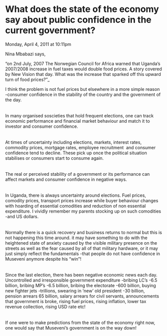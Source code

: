 # What does the state of the economy say about public confidence in the current government?

Monday, April 4, 2011 at 10:11pm


Nina Mbabazi says, 

"on 2nd July, 2007 The Norwegian Council for Africa warned that Uganda's 2007/2008 increase in fuel taxes would double food prices. A story covered by New Vision that day. What was the increase that sparked off this upward turn of food prices?"_

[](https://www.facebook.com/note.php?note_id=10150150814942681)

I think the problem is not fuel prices but elsewhere in a more simple reason -consumer confidence in the stability of the country and the government of the day.  
   
   
In many organised soscieties that hold frequent elections, one can track economic performance and financial market behaviour and match it to investor and consumer confidence.   
   
   
At times of uncertainty including elections, markets, interest rates, commodity prices, mortgage rates, employee recruitment  and consumer confidence tend to decline. These pick up once the political situation stabilises or consumers start to consume again.  
   
   
The real or perceived stability of a government or its performance can affect markets and consumer confidence in negative ways.  
   
   
In Uganda, there is always uncertainty around elections. Fuel prices, comodity prices, transport prices increase while buyer behaviour changes with hoarding of essential comodities and reduction of non essential expenditure. I vividly remember my parents stocking up on such comodities -and US dollars.  
   
   
Normally there is a quick recovery and business returns to normal but this is not happening this time around. it may have something to do with the heightened state of anxiety caused by the visible military presence on the streets as well as the fear caused by all of that military hardware, or it may just simply reflect the fundamentals -that people do not have confidence in Museveni anymore despite his "win"!  
   
   
Since the last election, there has been negative economic news each day. Uncontrolled and irresponsible government expenditure -bribing LC's -6.5 billion, bribing MP's -6.5 billion, bribing the electorate -600 billion, buying new fighter jets -trillions, swearing in 'new' old president -30 billion, pension arrears 65 billion, salary arrears for civil servants, announcements that government is broke, rising fuel prices, rising inflation, lower tax revenue collection, rising USD rate etc!  
   
   
If one were to make predictions from the state of the economy right now, one would say that Museveni's government is on the way down!
